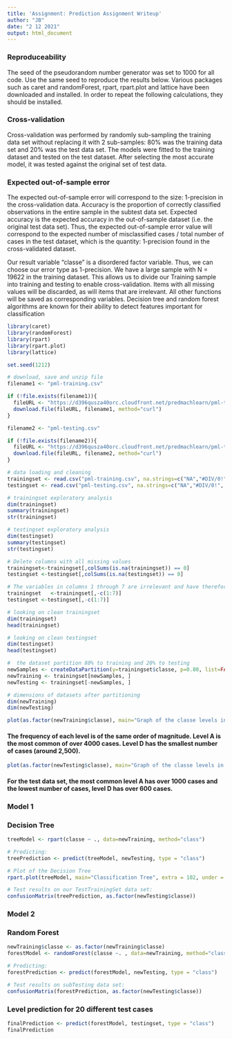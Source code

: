 ```yaml
---
title: 'Assignment: Prediction Assignment Writeup'
author: "JB"
date: "2 12 2021"
output: html_document
---
```

### Reproduceability
The seed of the pseudorandom number generator was set to 1000 for all code. Use the same seed to reproduce the results below.
Various packages such as caret and randomForest, rpart, rpart.plot and lattice have been downloaded and installed. In order to repeat the following calculations, they should be installed.

### Cross-validation
Cross-validation was performed by randomly sub-sampling the training data set without replacing it with 2 sub-samples: 80% was the training data set and 20% was the test data set. The models were fitted to the training dataset and tested on the test dataset. After selecting the most accurate model, it was tested against the original set of test data.

### Expected out-of-sample error
The expected out-of-sample error will correspond to the size: 1-precision in the cross-validation data. Accuracy is the proportion of correctly classified observations in the entire sample in the subtest data set. Expected accuracy is the expected accuracy in the out-of-sample dataset (i.e. the original test data set). Thus, the expected out-of-sample error value will correspond to the expected number of misclassified cases / total number of cases in the test dataset, which is the quantity: 1-precision found in the cross-validated dataset.

Our result variable "classe" is a disordered factor variable. Thus, we can choose our error type as 1-precision. We have a large sample with N = 19622 in the training dataset. This allows us to divide our Training sample into training and testing to enable cross-validation. Items with all missing values will be discarded, as will items that are irrelevant. All other functions will be saved as corresponding variables. Decision tree and random forest algorithms are known for their ability to detect features important for classification

```r
library(caret)
library(randomForest)
library(rpart)
library(rpart.plot)
library(lattice)

set.seed(1212)
```
```r
# download, save and unzip file
filename1 <- "pml-training.csv"

if (!file.exists(filename1)){
  fileURL <- "https://d396qusza40orc.cloudfront.net/predmachlearn/pml-training.csv"
  download.file(fileURL, filename1, method="curl")
}  

filename2 <- "pml-testing.csv"

if (!file.exists(filename2)){
  fileURL <- "https://d396qusza40orc.cloudfront.net/predmachlearn/pml-testing.csv"
  download.file(fileURL, filename2, method="curl")
}
```
```r
# data loading and cleaning
trainingset <- read.csv("pml-training.csv", na.strings=c("NA","#DIV/0!", ""))
testingset <- read.csv("pml-testing.csv", na.strings=c("NA","#DIV/0!", ""))
```
```r
# trainingset exploratory analysis
dim(trainingset)
summary(trainingset)
str(trainingset)

# testingset exploratory analysis
dim(testingset)
summary(testingset)
str(testingset)
```
```r
# Delete columns with all missing values
trainingset<-trainingset[,colSums(is.na(trainingset)) == 0]
testingset <-testingset[,colSums(is.na(testingset)) == 0]

# The variables in columns 1 through 7 are irrelevant and have therefore been removed
trainingset   <-trainingset[,-c(1:7)]
testingset <-testingset[,-c(1:7)]
```
```r
# looking on clean trainingset
dim(trainingset)
head(trainingset)

# looking on clean testingset
dim(testingset)
head(testingset)
```

```r
#  the dataset partition 80% to training and 20% to testing
newSamples <- createDataPartition(y=trainingset$classe, p=0.80, list=FALSE)
newTraining <- trainingset[newSamples, ] 
newTesting <- trainingset[-newSamples, ]
```

```r
# dimensions of datasets after partitioning
dim(newTraining)
dim(newTesting)
```

```r
plot(as.factor(newTraining$classe), main="Graph of the classe levels in the training dataset", xlab="levels", ylab="Frequency")
```

#### The frequency of each level is of the same order of magnitude. Level A is the most common of over 4000 cases. Level D has the smallest number of cases (around 2,500).

```r
plot(as.factor(newTesting$classe), main="Graph of the classe levels in the testing dataset", xlab="levels", ylab="Frequency")
```

#### For the test data set, the most common level A has over 1000 cases and the lowest number of cases, level D has over 600 cases.

### Model 1
### Decision Tree
```r
treeModel <- rpart(classe ~ ., data=newTraining, method="class")

# Predicting:
treePrediction <- predict(treeModel, newTesting, type = "class")

# Plot of the Decision Tree
rpart.plot(treeModel, main="Classification Tree", extra = 102, under = TRUE, faclen = 0, fallen.leaves = TRUE, tweak = 1.7)

# Test results on our TestTrainingSet data set:
confusionMatrix(treePrediction, as.factor(newTesting$classe))
```

### Model 2
### Random Forest
```r
newTraining$classe <- as.factor(newTraining$classe)
forestModel <- randomForest(classe ~. , data=newTraining, method="class")

# Predicting:
forestPrediction <- predict(forestModel, newTesting, type = "class")

# Test results on subTesting data set:
confusionMatrix(forestPrediction, as.factor(newTesting$classe))
```

### Level prediction for 20 different test cases
```r
finalPrediction <- predict(forestModel, testingset, type = "class")
finalPrediction
```
